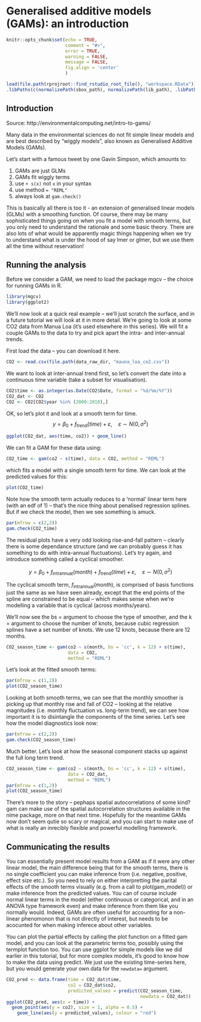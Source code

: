# Generalised additive models (GAMs): an introduction

```r
knitr::opts_chunk$set(echo = TRUE, 
                      comment = "#>", 
                      error = TRUE, 
                      warning = FALSE, 
                      message = FALSE, 
                      fig.align = 'center'
                      )
```

```r
load(file.path(rprojroot::find_rstudio_root_file(), "workspace.RData"))
.libPaths(c(normalizePath(sbox_path), normalizePath(lib_path), .libPaths()))
```

## Introduction

Source: http://environmentalcomputing.net/intro-to-gams/

Many data in the environmental sciences do not fit simple linear models and are best described by "wiggly models", also known as Generalised Additive Models (GAMs).

Let’s start with a famous tweet by one Gavin Simpson, which amounts to:

1. GAMs are just GLMs
2. GAMs fit wiggly terms
3. use `+ s(x)` not `x` in your syntax
4. use method `= "REML"`
5. always look at `gam.check()`

This is basically all there is too it - an extension of generalised linear models (GLMs) with a smoothing function. Of course, there may be many sophisticated things going on when you fit a model with smooth terms, but you only need to understand the rationale and some basic theory. There are also lots of what would be apparently magic things happening when we try to understand what is under the hood of say lmer or glmer, but we use them all the time without reservation!

## Running the analysis
Before we consider a GAM, we need to load the package mgcv – the choice for running GAMs in R.

```r
library(mgcv)
library(ggplot2)
```


We’ll now look at a quick real example – we’ll just scratch the surface, and in a future tutorial we will look at it in more detail. We’re going to look at some CO2 data from Manua Loa (it’s used elsewhere in this series). We will fit a couple GAMs to the data to try and pick apart the intra- and inter-annual trends.

First load the data – you can download it here.

```r
CO2 <- read.csv(file.path(data_raw_dir, "mauna_loa_co2.csv"))
```

We want to look at inter-annual trend first, so let’s convert the date into a continuous time variable (take a subset for visualisation).

```r
CO2$time <- as.integer(as.Date(CO2$Date, format = "%d/%m/%Y"))
CO2_dat <- CO2
CO2 <- CO2[CO2$year %in% (2000:2010),]
```

OK, so let’s plot it and look at a smooth term for time.
$$y = \beta_0 + f_{\mathrm{trend}}(time) + \varepsilon, \quad \varepsilon \sim N(0, \sigma^2)$$


```r
ggplot(CO2_dat, aes(time, co2)) + geom_line()

```

We can fit a GAM for these data using:

```r
CO2_time <- gam(co2 ~ s(time), data = CO2, method = "REML")

```

which fits a model with a single smooth term for time. We can look at the predicted values for this:

```r
plot(CO2_time)

```

Note how the smooth term actually reduces to a ‘normal’ linear term here (with an edf of 1) – that’s the nice thing about penalised regression splines. But if we check the model, then we see something is amuck.

```r
par(mfrow = c(2,2))
gam.check(CO2_time)
```

The residual plots have a very odd looking rise-and-fall pattern – clearly there is some dependance structure (and we can probably guess it has something to do with intra-annual fluctuations). Let’s try again, and introduce something called a cyclical smoother.

$$ y = \beta_0 + f_{\mathrm{intrannual}}(month) + f_{\mathrm{trend}}(time) + \varepsilon, \quad \varepsilon \sim N(0, \sigma^2)$$

The cyclical smooth term, $f_{\mathrm{intrannual}}(month)$, is comprised of basis functions just the same as we have seen already, except that the end points of the spline are constrained to be equal – which makes sense when we’re modelling a variable that is cyclical (across months/years).

We’ll now see the bs = argument to choose the type of smoother, and the k = argument to choose the number of knots, because cubic regression splines have a set number of knots. We use 12 knots, because there are 12 months.


```r
CO2_season_time <- gam(co2 ~ s(month, bs = 'cc', k = 12) + s(time), 
                       data = CO2, 
                       method = "REML")

```

Let’s look at the fitted smooth terms:


```r
par(mfrow = c(1,2))
plot(CO2_season_time)
```

Looking at both smooth terms, we can see that the monthly smoother is picking up that monthly rise and fall of CO2 – looking at the relative magnitudes (i.e. monthly fluctuation vs. long-term trend), we can see how important it is to disintangle the components of the time series. Let’s see how the model diagnostics look now:

```r
par(mfrow = c(2,2))
gam.check(CO2_season_time)
```

Much better. Let’s look at how the seasonal component stacks up against the full long term trend.

```r
CO2_season_time <- gam(co2 ~ s(month, bs = 'cc', k = 12) + s(time), 
                       data = CO2_dat, 
                       method = "REML")
par(mfrow = c(1,2))
plot(CO2_season_time)
```
There’s more to the story – pephaps spatial autocorrelations of some kind? gam can make use of the spatial autocorrelation structures available in the nlme package, more on that next time. Hopefully for the meantime GAMs now don’t seem qutie so scary or magical, and you can start to make use of what is really an inrecibly flexible and powerful modelling framework.

## Communicating the results
You can essentially present model results from a GAM as if it were any other linear model, the main difference being that for the smooth terms, there is no single coefficient you can make inference from (i.e. negative, positive, effect size etc.). So you need to rely on either interpretting the parital effects of the smooth terms visually (e.g. from a call to plot(gam_model)) or make inference from the predicted values. You can of course include normal linear terms in the model (either continuous or categorical, and in an ANOVA type framework even) and make inference from them like you normally would. Indeed, GAMs are often useful for accounting for a non-linear phenomonon that is not directly of interest, but needs to be acocunted for when making inferece about other variables.

You can plot the partial effects by calling the plot function on a fitted gam model, and you can look at the parametric terms too, possibly using the termplot function too. You can use ggplot for simple models like we did earlier in this tutorial, but for more complex models, it’s good to know how to make the data using predict. We just use the existing time-series here, but you would generate your own data for the `newdata=` argument.

```r
CO2_pred <- data.frame(time = CO2_dat$time,
                       co2 = CO2_dat$co2,
                       predicted_values = predict(CO2_season_time, 
                                                  newdata = CO2_dat))
ggplot(CO2_pred, aes(x = time)) +
  geom_point(aes(y = co2), size = 1, alpha = 0.5) + 
    geom_line(aes(y = predicted_values), colour = "red")
```


